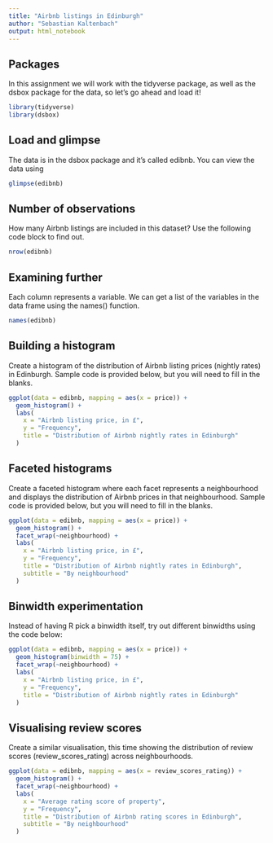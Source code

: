 ```yaml
---
title: "Airbnb listings in Edinburgh"
author: "Sebastian Kaltenbach"
output: html_notebook
---
```


## Packages

In this assignment we will work with the tidyverse package, as well as the dsbox package for the data, so let’s go ahead and load it!
```r
library(tidyverse)
library(dsbox)
```

## Load and glimpse

The data is in the dsbox package and it’s called edibnb.
You can view the data using
```r
glimpse(edibnb)
```

## Number of observations

How many Airbnb listings are included in this dataset? Use the following code block to find out.
```r
nrow(edibnb)
```

## Examining further

Each column represents a variable. We can get a list of the variables in the data frame using the names() function.
```r
names(edibnb)
```

## Building a histogram

Create a histogram of the distribution of Airbnb listing prices (nightly rates) in Edinburgh. Sample code is provided below, but you will need to fill in the blanks.
```r
ggplot(data = edibnb, mapping = aes(x = price)) +
  geom_histogram() +
  labs(
    x = "Airbnb listing price, in £",
    y = "Frequency",
    title = "Distribution of Airbnb nightly rates in Edinburgh"
  )
```
## Faceted histograms

Create a faceted histogram where each facet represents a neighbourhood and displays the distribution of Airbnb prices in that neighbourhood. Sample code is provided below, but you will need to fill in the blanks.
```r
ggplot(data = edibnb, mapping = aes(x = price)) +
  geom_histogram() +
  facet_wrap(~neighbourhood) +
  labs(
    x = "Airbnb listing price, in £",
    y = "Frequency",
    title = "Distribution of Airbnb nightly rates in Edinburgh",
    subtitle = "By neighbourhood"
  )
```

## Binwidth experimentation

Instead of having R pick a binwidth itself, try out different binwidths using the code below:
```r
ggplot(data = edibnb, mapping = aes(x = price)) +
  geom_histogram(binwidth = 75) +
  facet_wrap(~neighbourhood) +
  labs(
    x = "Airbnb listing price, in £",
    y = "Frequency",
    title = "Distribution of Airbnb nightly rates in Edinburgh"
  )
```

## Visualising review scores

Create a similar visualisation, this time showing the distribution of review scores (review_scores_rating) across neighbourhoods.
```r
ggplot(data = edibnb, mapping = aes(x = review_scores_rating)) +
  geom_histogram() +
  facet_wrap(~neighbourhood) +
  labs(
    x = "Average rating score of property",
    y = "Frequency",
    title = "Distribution of Airbnb rating scores in Edinburgh",
    subtitle = "By neighbourhood"
  )
```
